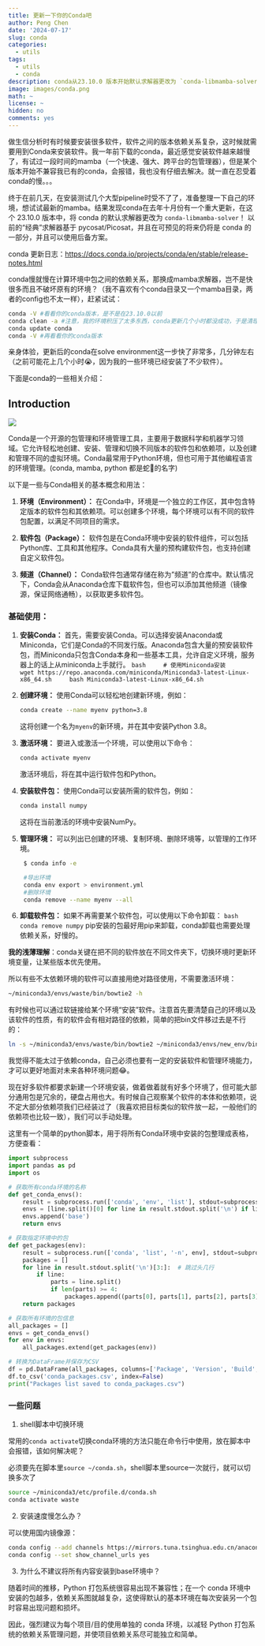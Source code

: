 ```yaml
---
title: 更新一下你的Conda吧
author: Peng Chen
date: '2024-07-17'
slug: conda
categories:
  - utils
tags:
  - utils
  - conda
description: conda从23.10.0 版本开始默认求解器更改为 `conda-libmamba-solver`，速度快了很多。
image: images/conda.png
math: ~
license: ~
hidden: no
comments: yes
---
```


做生信分析时有时候要安装很多软件，软件之间的版本依赖关系复杂，这时候就需要用到Conda来安装软件。我一年前下载的conda，最近感觉安装软件越来越慢了，有试过一段时间的mamba（一个快速、强大、跨平台的包管理器），但是某个版本开始不兼容我已有的conda，会报错，我也没有仔细去解决。就一直在忍受着conda的慢。。。

终于在前几天，在安装测试几个大型pipeline时受不了了，准备整理一下自己的环境，想试试最新的mamba。结果发现conda在去年十月份有一个重大更新，在这个 23.10.0 版本中，将 conda 的默认求解器更改为 `conda-libmamba-solver`！
以前的“经典”求解器基于 pycosat/Picosat，并且在可预见的将来仍将是 conda 的一部分，并且可以使用后备方案。

conda 更新日志：<https://docs.conda.io/projects/conda/en/stable/release-notes.html>

conda慢就慢在计算环境中包之间的依赖关系，那换成mamba求解器，岂不是快很多而且不破坏原有的环境？（我不喜欢有个conda目录又一个mamba目录，两者的config也不太一样），赶紧试试：

```bash
conda -V #看看你的conda版本，是不是在23.10.0以前
conda clean -a #注意，我的环境积压了太多东西，conda更新几个小时都没成功，于是清理了一下
conda update conda
conda -V #再看看你的conda版本
```

亲身体验，更新后的conda在solve environment这一步快了非常多，几分钟左右（之前可能花上几个小时😭，因为我的一些环境已经安装了不少软件）。

下面是conda的一些相关介绍：

## Introduction

![](images/conda.png)

Conda是一个开源的包管理和环境管理工具，主要用于数据科学和机器学习领域。它允许轻松地创建、安装、管理和切换不同版本的软件包和依赖项，以及创建和管理不同的虚拟环境。Conda最常用于Python环境，但也可用于其他编程语言的环境管理。(conda, mamba, python 都是蛇🐍的名字)

以下是一些与Conda相关的基本概念和用法：

1. **环境（Environment）：** 在Conda中，环境是一个独立的工作区，其中包含特定版本的软件包和其依赖项。可以创建多个环境，每个环境可以有不同的软件包配置，以满足不同项目的需求。

2. **软件包（Package）：** 软件包是在Conda环境中安装的软件组件，可以包括Python库、工具和其他程序。Conda具有大量的预构建软件包，也支持创建自定义软件包。

3. **频道（Channel）：** Conda软件包通常存储在称为"频道"的仓库中。默认情况下，Conda会从Anaconda仓库下载软件包，但也可以添加其他频道（镜像源，保证网络通畅），以获取更多软件包。

### 基础使用：

1. **安装Conda：** 首先，需要安装Conda。可以选择安装Anaconda或Miniconda，它们是Conda的不同发行版。Anaconda包含大量的预安装软件包，而Miniconda只包含Conda本身和一些基本工具，允许自定义环境，服务器上的话上从miniconda上手就行。
    ```bash
    # 使用Miniconda安装
    wget https://repo.anaconda.com/miniconda/Miniconda3-latest-Linux-x86_64.sh
    bash Miniconda3-latest-Linux-x86_64.sh
    ```

2. **创建环境：** 使用Conda可以轻松地创建新环境，例如：
   ```bash
   conda create --name myenv python=3.8
   ```
   这将创建一个名为`myenv`的新环境，并在其中安装Python 3.8。

3. **激活环境：** 要进入或激活一个环境，可以使用以下命令：
   ```bash
   conda activate myenv
   ```
   激活环境后，将在其中运行软件包和Python。

4. **安装软件包：** 使用Conda可以安装所需的软件包，例如：
   ```bash
   conda install numpy
   ```

   这将在当前激活的环境中安装NumPy。

5. **管理环境：** 可以列出已创建的环境、复制环境、删除环境等，以管理的工作环境。
   ```bash
	$ conda info -e
	
	#导出环境
	conda env export > environment.yml
	#删除环境
	conda remove --name myenv --all
   ```
   
6. **卸载软件包：** 如果不再需要某个软件包，可以使用以下命令卸载：
    ```bash
    conda remove numpy
    ```
    pip安装的包最好用pip来卸载，conda卸载也需要处理依赖关系，好慢的。
    
    
**我的浅薄理解**：conda关键在把不同的软件放在不同文件夹下，切换环境时更新环境变量，让某些版本优先使用。

所以有些不太依赖环境的软件可以直接用绝对路径使用，不需要激活环境：

```bash
~/miniconda3/envs/waste/bin/bowtie2 -h
```

有时候也可以通过软链接给某个环境“安装”软件。注意首先要清楚自己的环境以及该软件的性质，有的软件会有相对路径的依赖，简单的把bin文件移过去是不行的：

```bash
ln -s ~/miniconda3/envs/waste/bin/bowtie2 ~/miniconda3/envs/new_env/bin/
```

我觉得不能太过于依赖conda，自己必须也要有一定的安装软件和管理环境能力，才可以更好地面对未来各种环境问题😂。

现在好多软件都要求新建一个环境安装，做着做着就有好多个环境了，但可能大部分通用包是冗余的，硬盘占用也大。有时候自己观察某个软件的本体和依赖项，说不定大部分依赖项我们已经装过了（我喜欢把目标类似的软件放一起，一般他们的依赖项也比较一致），我们可以手动处理。

这里有一个简单的python脚本，用于将所有Conda环境中安装的包整理成表格，方便查看：

```python
import subprocess
import pandas as pd
import os

# 获取所有conda环境的名称
def get_conda_envs():
    result = subprocess.run(['conda', 'env', 'list'], stdout=subprocess.PIPE, text=True)
    envs = [line.split()[0] for line in result.stdout.split('\n') if line and not line.startswith('#') and 'envs' in line]
    envs.append('base')
    return envs

# 获取指定环境中的包
def get_packages(env):
    result = subprocess.run(['conda', 'list', '-n', env], stdout=subprocess.PIPE, text=True)
    packages = []
    for line in result.stdout.split('\n')[3:]:  # 跳过头几行
        if line:
            parts = line.split()
            if len(parts) >= 4:
                packages.append((parts[0], parts[1], parts[2], parts[3], env))
    return packages

# 获取所有环境的包信息
all_packages = []
envs = get_conda_envs()
for env in envs:
    all_packages.extend(get_packages(env))

# 转换为DataFrame并保存为CSV
df = pd.DataFrame(all_packages, columns=['Package', 'Version', 'Build', 'Channel', 'Environment'])
df.to_csv('conda_packages.csv', index=False)
print("Packages list saved to conda_packages.csv")
```

### 一些问题

1. shell脚本中切换环境

常用的`conda activate`切换conda环境的方法只能在命令行中使用，放在脚本中会报错，该如何解决呢？

必须要先在脚本里`source ~/conda.sh`，shell脚本里source一次就行，就可以切换多次了
```bash
source ~/miniconda3/etc/profile.d/conda.sh
conda activate waste
```

2. 安装速度慢怎么办？

可以使用国内镜像源：
```bash
conda config --add channels https://mirrors.tuna.tsinghua.edu.cn/anaconda/pkgs/free/
conda config --set show_channel_urls yes
```

3. 为什么不建议将所有内容安装到base环境中？

随着时间的推移，Python 打包系统很容易出现不兼容性；在一个 conda 环境中安装的包越多，依赖关系图就越复杂，这使得默认的基本环境在每次安装另一个包时容易出现问题和损坏。

因此，强烈建议为每个项目/目的使用单独的 conda 环境，以减轻 Python 打包系统的依赖关系管理问题，并使项目依赖关系尽可能独立和简单。

